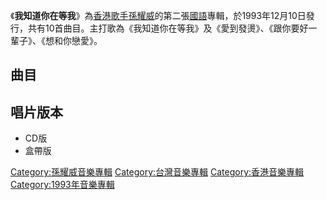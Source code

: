 {{Album infobox
|  Name = 我知道你在等我
|  Type = [[專輯|專輯]]
|  Artist = [[孫耀威|孫耀威]]
|  Cover = 
|  Background = 
|  Released = 1993年12月10日
|  Recorded = 
|  Genre = [[華語流行音樂|華語流行音樂]]
|  Length = 
|  Label = {{flagicon|Taiwan|colonial}}[[金點唱片|金點唱片]]<br>{{flagicon|Hong Kong|colonial}}[[星光唱片|星光唱片]]
|  Number = 
|  Producer = 見[[#曲目|曲目列表]]
|  Last album = [[認識你真好_(孫耀威專輯)|認識你真好]]<br/>（1993年）
|  This album = '''我知道你在等我'''<br/>（1993年）
|  Next album = [[路要勇敢地走|路要勇敢地走]]<br/>（1994年）
}}

《'''我知道你在等我'''》為[[香港|香港]][[歌手|歌手]][[孫耀威|孫耀威]]的第二張[[國語|國語]]專輯，於1993年12月10日發行，共有10首曲目。主打歌為《我知道你在等我》及《愛到發燙》、《跟你要好一輩子》、《想和你戀愛》。

==曲目==
{{tracklist
| headline        = 
| total_length    = 
| title_width =

| title1 = 我知道你在等我
| note1 = 
| music1 = [[林東松|林東松]]
| lyrics1 = [[何厚華|何厚華]]<br>林東松
| arranger1 = [[李伯傑|李伯傑]]
| producer1 = [[黃卓穎|黃卓穎]]
| longnote1 = 第一主打歌
| length1 = 

| title2 = 愛到發燙
| note2 = 
| music2 = 黃卓穎<br>[[Joe_Butler|Joe Butler]] 
| lyrics2 = 何厚華
| arranger2 = [[孫崇偉|孫崇偉]]
| producer2 = 黃卓穎
| longnote2 = 第二主打歌
| length2 = 

| title3 = 難道我就不難過
| note3 = 
| music3 = 黃卓穎
| lyrics3 = 何厚華
| arranger3 = 孫崇偉
| producer3 = 黃卓穎
| longnote3 = 
| length3 = 


| title4 = 不願錯過你的愛 
| note4 = 
| music4 = [[蔡議樟|蔡議樟]]
| lyrics4 = [[鄭中庸|鄭中庸]]
| arranger4 = 李伯傑
| producer4 = 黃卓穎
| longnote4 = 
| length4 = 

| title5 = 為愛守候
| note5 = 
| music5 = [[殷文琦|殷文琦]]
| lyrics5 = [[陳樂融|陳樂融]]
| arranger5 = 孫崇偉
| producer5 = 黃卓穎
| longnote5 = 
| length5 = 


| title6 = 跟你要好一輩子
| note6 = 
| music6 =  林東松
| lyrics6 = [[許聰明|許聰明]]<br>何厚華
| arranger6 = 孫崇偉
| producer6 = 黃卓穎
| longnote6 = 第三主打歌
| length6 = 

| title7 = 想和你戀愛
| note7 = 
| music7 = Joe Butler
| lyrics7 = [[何啟弘|何啟弘]]
| arranger7 = 李伯傑
| producer7 = 黃卓穎
| longnote7 = 第四主打歌
| length7 =

| title8 = 聽聽我的心跳
| note8 = 
| music8 = [[薛忠銘|薛忠銘]]
| lyrics8 = [[姚若龍|姚若龍]]
| arranger8 = 李伯傑
| producer8 = 黃卓穎
| longnote8 = 
| length8 =


| title9 = 說再見以後 
| note9 = 
| music9 = 徐禹
| lyrics9 = [[李姚|李姚]]
| arranger9 = [[賴雨農|賴雨農]]
| producer9 = [[周治平|周治平]]<br>[[徐禹|徐禹]]
| longnote9 = 
| length9 = 


| title10 = 我最疼你
| note10 = 
| music10 = 薛忠銘
| lyrics10 = [[謝明訓|謝明訓]]
| arranger10 = 賴雨農
| producer10 = 周治平<br>徐禹
| longnote10 = 
| length10 = 
}}

== 唱片版本 ==
*CD版
*盒帶版


[[Category:孫耀威音樂專輯|Category:孫耀威音樂專輯]]
[[Category:台灣音樂專輯|Category:台灣音樂專輯]]
[[Category:香港音樂專輯|Category:香港音樂專輯]]
[[Category:1993年音樂專輯|Category:1993年音樂專輯]]